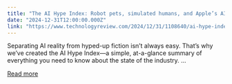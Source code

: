 ```yaml
---
title: "The AI Hype Index: Robot pets, simulated humans, and Apple’s AI text summaries"
date: "2024-12-31T12:00:00.000Z"
link: "https://www.technologyreview.com/2024/12/31/1108640/ai-hype-index-apple-google-deepmind-openai-meta/"
---
```


Separating AI reality from hyped-up fiction isn’t always easy. That’s why we’ve created the AI Hype Index—a simple, at-a-glance summary of everything you need to know about the state of the industry. ...

[Read more](https://www.technologyreview.com/2024/12/31/1108640/ai-hype-index-apple-google-deepmind-openai-meta/)
